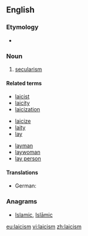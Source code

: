 ==English==

===Etymology===
*{{suffix|laic|ism}}

===Noun===
{{en-noun|-}}

# [[secularism]]

====Related terms====
{{rel-top3|Terms etymologically related to ''laicism''}}
* [[laicist]]
* [[laicity]]
* [[laicization]]
{{rel-mid3}}
* [[laicize]]
* [[laity]]
* [[lay]]
{{rel-mid3}}
* [[layman]]
* [[laywoman]]
* [[lay person]]
{{rel-bottom}}

====Translations====
{{trans-top|secularism}}
* German: {{t+|de|Laizismus|m}}
{{trans-mid}}
{{trans-bottom}}

===Anagrams===
* [[Islamic#English|Islamic]], [[Islāmic#English|Islāmic]]

[[eu:laicism]]
[[vi:laicism]]
[[zh:laicism]]